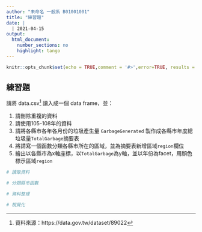 ```yaml
---
author: "未命名 一般系 B01001001"
title: "練習題"
date: |
  | 2021-04-15
output:
  html_document:
    number_sections: no
    highlight: tango
---
```


```r
knitr::opts_chunk$set(echo = TRUE,comment = '#>',error=TRUE, results = 'hold', out.width='70%', fig.align = 'center')
```

## 練習題

請將 data.csv[^src] 讀入成一個 data frame，並：

1. 請刪除重複的資料
1. 請使用105-108年的資料
1. 請將各縣市各年各月份的垃圾產生量 `GarbageGenerated` 製作成各縣市年度總垃圾量`TotalGarbage`摘要表
1. 將請寫一個函數分類各縣市所在的區域，並為摘要表新增區域`region`欄位
1. 繪出以各縣市為x軸座標，以`TotalGarbage`為y軸，並以年份為facet，用顏色標示區域`region`

[^src]: 資料來源：https://data.gov.tw/dataset/89022


```r
# 讀取資料
```


```r
# 分類縣市函數
```


```r
# 資料整理
```


```r
# 視覺化
```
